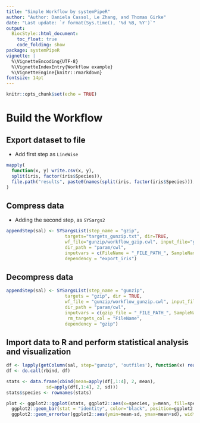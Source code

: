 ```yaml
---
title: "Simple Workflow by systemPipeR" 
author: "Author: Daniela Cassol, Le Zhang, and Thomas Girke"
date: "Last update: `r format(Sys.time(), '%d %B, %Y')`" 
output:
  BiocStyle::html_document:
    toc_float: true
    code_folding: show
package: systemPipeR
vignette: |
  %\VignetteEncoding{UTF-8}
  %\VignetteIndexEntry{Workflow example}
  %\VignetteEngine{knitr::rmarkdown}
fontsize: 14pt
---
```


```r
knitr::opts_chunk$set(echo = TRUE)
```

# Build the Workflow 

## Export dataset to file

- Add first step as `LineWise`

```r
mapply(
  function(x, y) write.csv(x, y),
  split(iris, factor(iris$Species)),
  file.path("results", paste0(names(split(iris, factor(iris$Species))), ".csv"))
)
```

## Compress data

- Adding the second step, as `SYSargs2` 

```r
appendStep(sal) <- SYSargsList(step_name = "gzip", 
                      targets="targets_gunzip.txt", dir=TRUE,
                      wf_file="gunzip/workflow_gzip.cwl", input_file="gunzip/gzip.yml",
                      dir_path = "param/cwl",
                      inputvars = c(FileName = "_FILE_PATH_", SampleName = "_SampleName_"), 
                      dependency = "export_iris")
```

## Decompress data

```r
appendStep(sal) <- SYSargsList(step_name = "gunzip", 
                      targets = "gzip", dir = TRUE,
                      wf_file = "gunzip/workflow_gunzip.cwl", input_file = "gunzip/gunzip.yml",
                      dir_path = "param/cwl",
                      inputvars = c(gzip_file = "_FILE_PATH_", SampleName = "_SampleName_"), 
                       rm_targets_col = "FileName", 
                      dependency = "gzip")
```

## Import data to R and perform statistical analysis and visualization 

```r
df <- lapply(getColumn(sal, step="gunzip", 'outfiles'), function(x) read.delim(x, sep=",")[-1])
df <- do.call(rbind, df)

stats <- data.frame(cbind(mean=apply(df[,1:4], 2, mean),
               sd=apply(df[,1:4], 2, sd)))
stats$species <- rownames(stats)

plot <- ggplot2::ggplot(stats, ggplot2::aes(x=species, y=mean, fill=species)) + 
  ggplot2::geom_bar(stat = "identity", color="black", position=ggplot2::position_dodge()) +
  ggplot2::geom_errorbar(ggplot2::aes(ymin=mean-sd, ymax=mean+sd), width=.2, position=ggplot2::position_dodge(.9)) 
```


